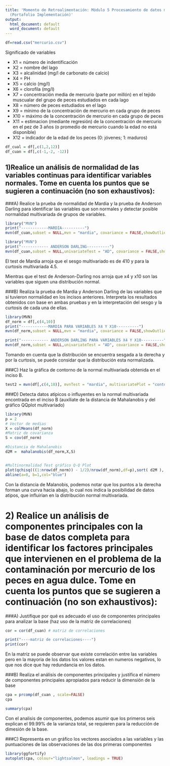 ```yaml
---
title: 'Momento de Retroalimentación: Módulo 5 Procesamiento de datos multivariados
  (Portafolio Implementación)'
output:
  html_document: default
  word_document: default
---
```


```r
df=read.csv("mercurio.csv")
```

Significado de variables 

  - X1 = número de indentificación
  - X2 = nombre del lago
  - X3 = alcalinidad (mg/l de carbonato de calcio)
  - X4 = PH
  - X5 = calcio (mg/l)
  - X6 = clorofila (mg/l)
  - X7 = concentración media de mercurio (parte por millón) en el tejido muscualar del grupo de peces estudiados en cada lago
  - X8 = número de peces estudiados en el lago
  - X9 = mínimo de la concentración de mercurio en cada grupo de peces
  - X10 = máximo de la concentración de mercurio en cada grupo de peces
  - X11 = estimacion (mediante regresión) de la concentración de mercurio en el pez de 3 años (o promedio de mercurio cuando la edad no está disponible)
  - X12 = indicador de la edad de los peces (0: jóvenes; 1: maduros)

```r
df_cual = df[,c(1,2,12)]
df_cuan = df[,c(-1,-2, -12)]
```

## 1)Realice un análisis de normalidad de las variables continuas para identificar variables normales. Tome en cuenta los puntos que se sugieren a continuación (no son exhaustivos):

###A) Realice la prueba de normalidad de Mardia y la prueba de Anderson Darling para identificar las variables que son normales y detectar posible normalidad multivariada de grupos de variables.

```r
library("MVN")
print("------------MARDIA----------")
mvn(df_cuan,subset = NULL,mvn = "mardia", covariance = FALSE,showOutliers = FALSE)
```

```r
library("MVN")
print("------------ ANDERSON DARLING----------")
mvn(df_cuan,subset = NULL,univariateTest = "AD", covariance = FALSE,showOutliers = FALSE)
```
El test de Mardia arroja que el sesgo multivariado es de 410 y para la curtosis multivariada 4.5.

Mientras que el test de Anderson-Darling nos arroja que x4 y x10 son las variables que siguen una distribución normal.


###B) Realiza la prueba de Mardia y Anderson Darling de las variables que sí tuvieron normalidad en los incisos anteriores. Interpreta los resultados obtenidos con base en ambas pruebas y en la interpretación del sesgo y la curtosis de cada una de ellas.

```r
library(MVN)
df_norm = df[,c(4,10)]
print("------------MARDIA PARA VARIABLES X4 Y X10----------")
mvn(df_norm,subset = NULL,mvn = "mardia", covariance = FALSE,showOutliers = FALSE)
```
```r
print("------------ ANDERSON DARLING PARA VARIABLES X4 Y X10----------")
mvn(df_norm,subset = NULL,univariateTest = "AD", covariance = FALSE,showOutliers = FALSE)
```
Tomando en cuenta que la distribución se encuentra sesgada a la derecha y por la curtosis, se puede considar que la distribución esta normalizada.

###C) Haz la gráfica de contorno de la normal multivariada obtenida en el inciso B.

```r
test2 = mvn(df[,c(4,10)], mvnTest = "mardia", multivariatePlot = "contour")
```	

###D) Detecta datos atípicos o influyentes en la normal multivariada encontrada en el inciso B (auxíliate de la distancia de Mahalanobis y del gráfico QQplot multivariado)

```r
library(MVN)
p = 2
# Vector de medias
X = colMeans(df_norm)
#Matriz de covarianza
S = cov(df_norm)

#Distancia de Mahalanobis
d2M =  mahalanobis(df_norm,X,S)


#Multinormalidad Test gráfico Q-Q Plot
plot(qchisq(((1:nrow(df_norm)) - 1/2)/nrow(df_norm),df=p),sort( d2M ), main = "Q-Q Plot", xlab = "sort( d2M )" , ylab = "Squared Malahanobis distance")
abline(a=0, b=1,col="blue")
```
Con la distancia de Malanobis, podemos notar que los puntos a la derecha forman una curva hacia abajo, lo cual nos indica la posibilidad de datos atipos, que influirian en la distribución normal multivariada.

# 2) Realice un análisis de componentes principales con la base de datos completa para identificar los factores principales que intervienen en el problema de la contaminación por mercurio de los peces en agua dulce. Tome en cuenta los puntos que se sugieren a continuación (no son exhaustivos):

###A) Justifique por qué es adecuado el uso de componentes principales para analizar la base (haz uso de la matriz de correlaciones)

```r
cor = cor(df_cuan) # matriz de correlaciones 

print("----matriz de correlaciones----")
print(cor)

```
En la matriz se puede observar que existe correlación entre las variables pero en la mayoria de los datos los valores estan en numeros negativos, lo que nos dice que hay redundancia en los datos. 

###B) Realiza el análisis de componentes principales y justifica el número de componentes principales apropiados para reducir la dimensión de la base

```r
cpa = prcomp(df_cuan , scale=FALSE)
cpa
```

```r
summary(cpa)
```
Con el analisis de componentes, podemos asumir que los primeros seis explican el 99.99% de la varianza total, se requieren para la reducción de dimesión de la base. 

###C) Representa en un gráfico los vectores asociados a las variables y las puntuaciones de las observaciones de las dos primeras componentes

```r
library(ggfortify)
autoplot(cpa, colour="lightsalmon", loadings = TRUE)

```

